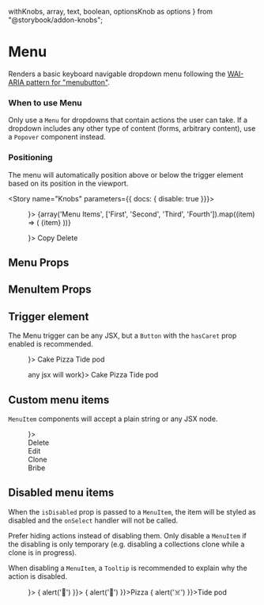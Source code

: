   withKnobs,
  array,
  text,
  boolean,
  optionsKnob as options
} from "@storybook/addon-knobs";







<Meta title="Components/Popovers/Menu" component={Menu} decorators={[withKnobs]} />

# Menu

<ImportPath component={Menu} section="popovers" />
<ImportPath component={MenuItem} section="popovers" />

Renders a basic keyboard navigable dropdown menu following the [WAI-ARIA pattern for "menubutton"](https://www.w3.org/TR/wai-aria-practices-1.1/#menubutton).

### When to use Menu
Only use a `Menu` for dropdowns that contain actions the user can take. If a dropdown includes any other type of content (forms, arbitrary content), use a `Popover` component instead.

### Positioning
The menu will automatically position above or below the trigger element based on its position in the viewport.

<Story name="Knobs" parameters={{ docs: { disable: true }}}>
  <div style={{ padding: '2rem' }}>
    <Menu
      trigger={<Button label={text('label', 'Menu trigger')} hasCaret />}>
      {array('Menu Items', ['First', 'Second', 'Third', 'Fourth']).map((item) => (
        <MenuItem onSelect={action(`clicked ${item}`)}>{item}</MenuItem>
      ))}
    </Menu>
  </div>
</Story>

<Preview isExpanded>
  <Menu trigger={<Button label="Menu trigger" hasCaret />}>
    <MenuItem onSelect={action('copy')}>
      Copy
    </MenuItem>
    <MenuItem onSelect={action('delete')}>
      Delete
    </MenuItem>
  </Menu>
</Preview>

## Menu Props

<Props of={Menu} />

## MenuItem Props

<Props of={MenuItem} />

## Trigger element

The Menu trigger can be any JSX, but a `Button` with the `hasCaret` prop enabled is recommended.

<Preview>
  <Story name="Trigger element">
    <Flex>
      <FlexItem>
        <Menu
          trigger={<Button theme="outlined" label="Recommended trigger" hasCaret />}>
            <MenuItem onSelect={action('🍰')}>Cake</MenuItem>
            <MenuItem onSelect={action('🍕')}>Pizza</MenuItem>
            <MenuItem onSelect={action('☠️')}>Tide pod</MenuItem>
        </Menu>
      </FlexItem>
      <FlexItem>
        <Menu
          trigger={<div className="bgColor--orange inverted padding--all--half">any jsx will work</div>}>
            <MenuItem onSelect={action('🍰')}>Cake</MenuItem>
            <MenuItem onSelect={action('🍕')}>Pizza</MenuItem>
            <MenuItem onSelect={action('☠️')}>Tide pod</MenuItem>
        </Menu>
      </FlexItem>
    </Flex>
  </Story>
</Preview>

## Custom menu items

`MenuItem` components will accept a plain string or any JSX node.

<Preview>
  <Story name="Custom items">
    <Menu
      trigger={<Button hasCaret label="actions" theme="outlined" />}>
        <MenuItem onSelect={action('Delete')}>
          <div className="color--primary">
            <Flex align="center">
              <FlexItem shrink><TrashIcon /></FlexItem>
              <FlexItem>Delete</FlexItem>
            </Flex>
          </div>
        </MenuItem>
        <MenuItem onSelect={action('Edit')}>
          <div className="color--primary">
            <Flex align="center">
              <FlexItem shrink><EditIcon /></FlexItem>
              <FlexItem>Edit</FlexItem>
            </Flex>
          </div>
        </MenuItem>
        <MenuItem onSelect={action('Clone')}>
          <div className="color--primary">
            <Flex align="center">
              <FlexItem shrink><CloneIcon /></FlexItem>
              <FlexItem>Clone</FlexItem>
            </Flex>
          </div>
        </MenuItem>
        <MenuItem onSelect={action('Bribe')}>
          <div className="color--primary">
            <Flex align="center">
              <FlexItem shrink><FundingIcon /></FlexItem>
              <FlexItem>Bribe</FlexItem>
            </Flex>
          </div>
        </MenuItem>
    </Menu>
  </Story>
</Preview>

## Disabled menu items

When the `isDisabled` prop is passed to a `MenuItem`, the item will be styled as disabled
and the `onSelect` handler will not be called.

Prefer hiding actions instead of disabling them. Only disable a `MenuItem` if the
disabling is only temporary (e.g. disabling a collections clone while a clone is in
progress).

When disabling a `MenuItem`, a `Tooltip` is recommended to explain why the action is disabled.

<Preview>
  <Story name="Disabled items">
    <Menu
      trigger={<Button theme="outlined" label="Menu with disabled item" hasCaret />}>
        <MenuItem isDisabled onSelect={() => { alert('🍰') }}>
          <Tooltip
            trigger="Cake"
            message="Not your birthday"
          />
        </MenuItem>
        <MenuItem onSelect={() => { alert('🍕') }}>Pizza</MenuItem>
        <MenuItem onSelect={() => { alert('☠️') }}>Tide pod</MenuItem>
    </Menu>
  </Story>
</Preview>

